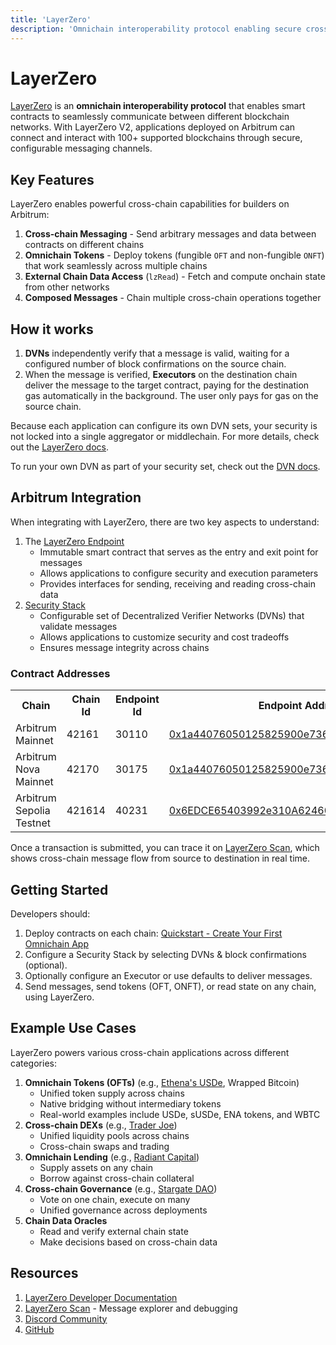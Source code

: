 ```yaml
---
title: 'LayerZero'
description: 'Omnichain interoperability protocol enabling secure cross-chain communication for Arbitrum applications. Connect to 100+ blockchains, send messages, and deploy omnichain tokens.'
---
```


# LayerZero

[LayerZero](https://layerzero.network) is an **omnichain interoperability protocol** that enables smart contracts to seamlessly communicate between different blockchain networks. With LayerZero V2, applications deployed on Arbitrum can connect and interact with 100+ supported blockchains through secure, configurable messaging channels.

## Key Features

LayerZero enables powerful cross-chain capabilities for builders on Arbitrum:

1. **Cross-chain Messaging** - Send arbitrary messages and data between contracts on different chains
2. **Omnichain Tokens** - Deploy tokens (fungible `OFT` and non-fungible `ONFT`) that work seamlessly across multiple chains
3. **External Chain Data Access** (`lzRead`) - Fetch and compute onchain state from other networks
4. **Composed Messages** - Chain multiple cross-chain operations together

## How it works

1. **DVNs** independently verify that a message is valid, waiting for a configured number of block confirmations on the source chain.
2. When the message is verified, **Executors** on the destination chain deliver the message to the target contract, paying for the destination gas automatically in the background. The user only pays for gas on the source chain.

Because each application can configure its own DVN sets, your security is not locked into a single aggregator or middlechain. For more details, check out the [LayerZero docs](https://docs.layerzero.network/).

To run your own DVN as part of your security set, check out the [DVN docs](https://docs.layerzero.network/v2/developers/evm/off-chain/build-dvns).

## Arbitrum Integration

When integrating with LayerZero, there are two key aspects to understand:

1. The [LayerZero Endpoint](https://docs.layerzero.network/v2/home/protocol/layerzero-endpoint)
   - Immutable smart contract that serves as the entry and exit point for messages
   - Allows applications to configure security and execution parameters
   - Provides interfaces for sending, receiving and reading cross-chain data
2. [Security Stack](https://docs.layerzero.network/v2/home/modular-security/security-stack-dvns)
   - Configurable set of Decentralized Verifier Networks (DVNs) that validate messages
   - Allows applications to customize security and cost tradeoffs
   - Ensures message integrity across chains

### Contract Addresses

<table>
  <tbody>
    <tr>
      <th>Chain</th>
      <th>Chain Id</th>
      <th>Endpoint Id</th>
      <th>Endpoint Address</th>
    </tr>
    <tr>
      <td>Arbitrum Mainnet</td>
      <td>42161</td>
      <td>30110</td>
      <td>
        <a href="https://layerzeroscan.com/api/explorer/arbitrum/address/0x1a44076050125825900e736c501f859c50fE728c">
          0x1a44076050125825900e736c501f859c50fE728c
        </a>
      </td>
    </tr>
    <tr>
      <td>Arbitrum Nova Mainnet</td>
      <td>42170</td>
      <td>30175</td>
      <td>
        <a href="https://layerzeroscan.com/api/explorer/nova/address/0x1a44076050125825900e736c501f859c50fE728c">
          0x1a44076050125825900e736c501f859c50fE728c
        </a>
      </td>
    </tr>
    <tr>
      <td>Arbitrum Sepolia Testnet</td>
      <td>421614</td>
      <td>40231</td>
      <td>
        <a href="https://layerzeroscan.com/api/explorer/arbitrum-sepolia/address/0x6EDCE65403992e310A62460808c4b910D972f10f">
          0x6EDCE65403992e310A62460808c4b910D972f10f
        </a>
      </td>
    </tr>
  </tbody>
</table>

Once a transaction is submitted, you can trace it on [LayerZero Scan](https://layerzeroscan.com/), which shows cross-chain message flow from source to destination in real time.

## Getting Started

Developers should:

1. Deploy contracts on each chain: [Quickstart - Create Your First Omnichain App](https://docs.layerzero.network/v2/developers/evm/create-lz-oapp/start)
2. Configure a Security Stack by selecting DVNs & block confirmations (optional).
3. Optionally configure an Executor or use defaults to deliver messages.
4. Send messages, send tokens (OFT, ONFT), or read state on any chain, using LayerZero.

## Example Use Cases

LayerZero powers various cross-chain applications across different categories:

1. **Omnichain Tokens (OFTs)** (e.g., [Ethena's USDe](https://ethena.fi/), Wrapped Bitcoin)
   - Unified token supply across chains
   - Native bridging without intermediary tokens
   - Real-world examples include USDe, sUSDe, ENA tokens, and WBTC
2. **Cross-chain DEXs** (e.g., [Trader Joe](https://traderjoexyz.com/))
   - Unified liquidity pools across chains
   - Cross-chain swaps and trading
3. **Omnichain Lending** (e.g., [Radiant Capital](https://radiant.capital/))
   - Supply assets on any chain
   - Borrow against cross-chain collateral
4. **Cross-chain Governance** (e.g., [Stargate DAO](https://stargate.finance/))
   - Vote on one chain, execute on many
   - Unified governance across deployments
5. **Chain Data Oracles**
   - Read and verify external chain state
   - Make decisions based on cross-chain data

## Resources

1. [LayerZero Developer Documentation](https://docs.layerzero.network/v2)
2. [LayerZero Scan](https://layerzeroscan.com/) - Message explorer and debugging
3. [Discord Community](https://discord.gg/layerzero)
4. [GitHub](https://github.com/LayerZero-Labs/)
